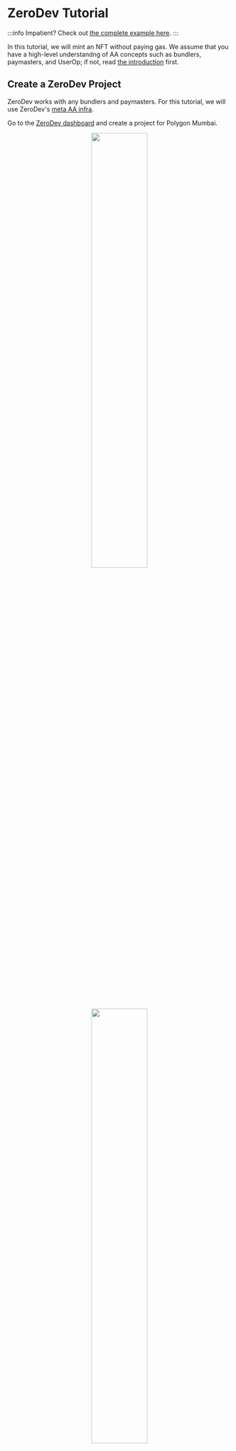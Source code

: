 # ZeroDev Tutorial

:::info
Impatient?  Check out [the complete example here](https://github.com/zerodevapp/zerodev-examples/tree/main/tutorial/completed.ts).
:::

In this tutorial, we will mint an NFT without paying gas.  We assume that you have a high-level understandng of AA concepts such as bundlers, paymasters, and UserOp; if not, read [the introduction](/) first.

## Create a ZeroDev Project

ZeroDev works with any bundlers and paymasters.  For this tutorial, we will use ZeroDev's [meta AA infra](/meta-infra/intro).

Go to the [ZeroDev dashboard](https://dashboard.zerodev.app/) and create a project for Polygon Mumbai.

<p align="center">
  <img src="/img/dashboard_create_project.png" width="50%" />
</p>

<p align="center">
  <img src="/img/dashboard_project_home.png" width="50%" />
</p>

We will be using the "Project ID" in the next steps.

## Set up a gas policy

With ZeroDev, by default you are not sponsoring UserOps.  To sponsor UserOps, you need to set up a gas policy.

Go to the "Gas Policies" section of your dashboard and create a new "Project Policy":

<p align="center">
  <img src="/img/project_policy.png" width="80%" />
</p>

From now on, when you use the paymaster RPC from the previous step, the paymaster will sponsor UserOps according to the policy you just set up, which in this case is up to 100 UserOps per minute.

## Write the code

Clone the [ZeroDev examples repo](https://github.com/zerodevapp/zerodev-examples).  Then, inside the directory, install all dependencies:

```bash
npm install
```

Create a `.env` file with the following line:

```env
ZERODEV_PROJECT_ID=<YOUR_PROJECT_ID>
```

Replacing `<YOUR_PROJECT_ID>` with your actual project ID from the dashboard, and make sure you are using a project ID for Polygon Mumbai.

If all goes well, you should be able to run:

```bash
npx ts-node tutorial/completed.ts
```

Now open the [`tutorial/template.ts`](https://github.com/zerodevapp/zerodev-examples/blob/main/tutorial/template.ts) file in your editor.  This will be the template where you will write your code.  You can always refer to [`tutorial/completed.ts`](https://github.com/zerodevapp/zerodev-examples/blob/main/tutorial/completed.ts) to see the completed tutorial code.

### Creating a Kernel client

Before you can send UserOps, you need to construct an "account client."  An account client is an object that interacts with a bundler on behalf of a specific account.  In the case of ZeroDev, all account clients are of the type `KernelAccountClient`.

There are several types of Kernel account clients, each for a different type of [validation methods](/sdk/plugins/intro).  For this tutorial, we will be using the most common validation method -- ECDSA, which is the same algorithm used by normal Ethereum accounts (EOAs).

ECDSA accounts are controlled by a private key.  For this tutorial, we will use a random private key.  Add the following import and code:

```typescript
import { generatePrivateKey, privateKeyToAccount } from "viem/accounts"

const main = async () => {
  const privateKey = generatePrivateKey()
  const signer = privateKeyToAccount(privateKey)
}
```

Since we are using ZeroDev for bundlers & paymasters, we can construct the Kernel client via the ZeroDev "preset."  Presets are helper functions for specific infra providers.  Add the following import and code:

```typescript
import { createEcdsaKernelAccountClient } from "@zerodev/presets/zerodev"
import { polygonMumbai } from "viem/chains"

const main = async () => {
  // ... other code

  const kernelClient = await createEcdsaKernelAccountClient({
    chain: polygonMumbai,
    projectId: process.env.ZERODEV_PROJECT_ID!,
    signer,
  })

  const accountAddress = kernelClient.account.address
  console.log("My account:", accountAddress)
}
```

Run this script with `npx ts-node tutorial/template.ts` and confirm that it prints an address.

### Send a UserOp

Now that you have an account client, it's time to send your first UserOp!  For this tutorial, we will mint an NFT from a contract deployed on Polygon Mumbai.

Add the following import and code:

```typescript
import { encodeFunctionData } from "viem"

const main = async () => {
  // ... other code

  const userOpHash = await kernelClient.sendUserOperation({
    userOperation: {
      callData: await kernelClient.account.encodeCallData({
        to: contractAddress,
        value: BigInt(0),
        data: encodeFunctionData({
          abi: contractABI,
          functionName: "mint",
          args: [accountAddress],
        })
      })
    }
  })
  console.log("Submitted UserOp:", userOpHash)
}
```

There's quite a bit of code going on, so let's go through it.

- We start by calling `kernelClient.sendUserOperation`, which takes a `userOperation` argument.
- Inside `userOperation`, we specify a `callData` field.  This is the equivalent of the calldata field for a normal Ethereum transaction.
- Since we want to call the `mint(address)` function on the NFT contract, we use Viem's helper function `encodeFunctionData` and give it the ABI, function name, and function argument.
- `kernelClient.sendUserOperation` returns a "UserOperation hash."  This is the equivalent of a transaction hash but for a UserOp.

Run the script again with `npx ts-node tutorial/template.ts` and confirm that it prints the UserOp hash.  At this point, you can go to a UserOp explorer such as [JiffyScan](https://jiffyscan.xyz/) and find your UserOp with the hash!

### Waiting for the UserOp

When you call `sendUserOperation`, the call returns as soon as the UserOp has been submitted to the bundler, but it doesn't wait for the UserOp to be "confirmed" on-chain.  To wait for the UserOp to be confirmed, add the following import and code:

```typescript
import { bundlerActions } from "permissionless"

const main = async () => {
  // ... other code

  const bundlerClient = kernelClient.extend(bundlerActions)

  const receipt = await bundlerClient.waitForUserOperationReceipt({
    hash: userOpHash,
  })
  console.log("UserOp confirmed:", receipt.userOpHash)
}
```

Let's break down the code:

- Since `waitForUserOperationReceipt` is a bundler action, we need to first `extend` the `kernelClient` with `bundlerActions`.  If you are unfamiliar with the concept of "actions," you can read more about it on [Viem's documentation](https://viem.sh/docs/actions/public/introduction).
- Now, we can call `waitForUserOperationReceipt`.  This function returns a "receipt" object.  If you are curious, you can print the full object and see what it contains.

### Read contract state

Now let's confirm that we actually minted an NFT.  Add the following import and code:

```typescript
import { publicActions } from "viem"

const main = async () => {
  // ... other code

  const publicClient = kernelClient.extend(publicActions)

  const nftBalance = await publicClient.readContract({
    address: contractAddress,
    abi: contractABI,
    functionName: 'balanceOf',
    args: [accountAddress],
  })
  console.log(`NFT balance: ${nftBalance}`)
}
```

Run the script again.  You should see that it prints `NFT balance: 1`, confirming that you have minted an NFT! 

## Recap

In this tutorial, we were able to mint an NFT without paying gas, thanks to gas sponsorship.

Now, keep exploring the docs and see what else you can do with account abstraction!